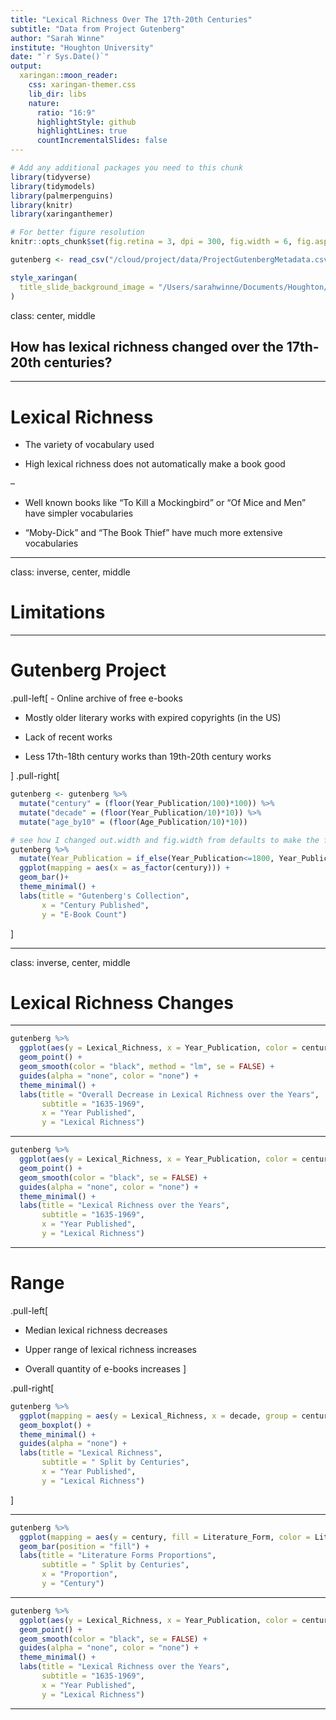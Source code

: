 ```yaml
---
title: "Lexical Richness Over The 17th-20th Centuries"
subtitle: "Data from Project Gutenberg"
author: "Sarah Winne"
institute: "Houghton University"
date: "`r Sys.Date()`"
output:
  xaringan::moon_reader:
    css: xaringan-themer.css
    lib_dir: libs
    nature:
      ratio: "16:9"
      highlightStyle: github
      highlightLines: true
      countIncrementalSlides: false
---
```


```r
# Add any additional packages you need to this chunk
library(tidyverse)
library(tidymodels)
library(palmerpenguins)
library(knitr)
library(xaringanthemer)
```

```r
# For better figure resolution
knitr::opts_chunk$set(fig.retina = 3, dpi = 300, fig.width = 6, fig.asp = 0.618, out.width = "80%")
```

```r
gutenberg <- read_csv("/cloud/project/data/ProjectGutenbergMetadata.csv")
```

```r
style_xaringan(
  title_slide_background_image = "/Users/sarahwinne/Documents/Houghton/DATA/BookBG.jpg"
)
```

class: center, middle

## How has lexical richness changed over the 17th-20th centuries?

---

# Lexical Richness

- The variety of vocabulary used

- High lexical richness does not automatically make a book good

--

- Well known books like "To Kill a Mockingbird" or "Of Mice and Men" have simpler vocabularies

- "Moby-Dick" and "The Book Thief" have much more extensive vocabularies

---

class: inverse, center, middle

# Limitations

---

# Gutenberg Project

.pull-left[
- Online archive of free e-books

- Mostly older literary works with expired copyrights (in the US)

- Lack of recent works 

- Less 17th-18th century works than 19th-20th century works

]
.pull-right[
```r
gutenberg <- gutenberg %>%
  mutate("century" = (floor(Year_Publication/100)*100)) %>%
  mutate("decade" = (floor(Year_Publication/10)*10)) %>%
  mutate("age_by10" = (floor(Age_Publication/10)*10))
```

```r
# see how I changed out.width and fig.width from defaults to make the figure bigger
gutenberg %>%
  mutate(Year_Publication = if_else(Year_Publication<=1800, Year_Publication, NA)) %>%
  ggplot(mapping = aes(x = as_factor(century))) +
  geom_bar()+
  theme_minimal() +
  labs(title = "Gutenberg's Collection",
       x = "Century Published",
       y = "E-Book Count")
```
]

---

class: inverse, center, middle

# Lexical Richness Changes

---

```r
gutenberg %>%
  ggplot(aes(y = Lexical_Richness, x = Year_Publication, color = century, alpha = .1)) +
  geom_point() +
  geom_smooth(color = "black", method = "lm", se = FALSE) + 
  guides(alpha = "none", color = "none") +
  theme_minimal() + 
  labs(title = "Overall Decrease in Lexical Richness over the Years", 
       subtitle = "1635-1969",
       x = "Year Published", 
       y = "Lexical Richness")
```

---

```r
gutenberg %>%
  ggplot(aes(y = Lexical_Richness, x = Year_Publication, color = century, alpha = .1)) +
  geom_point() +
  geom_smooth(color = "black", se = FALSE) + 
  guides(alpha = "none", color = "none") +
  theme_minimal() + 
  labs(title = "Lexical Richness over the Years", 
       subtitle = "1635-1969",
       x = "Year Published", 
       y = "Lexical Richness")
```

---

# Range

.pull-left[

- Median lexical richness decreases

- Upper range of lexical richness increases

- Overall quantity of e-books increases
]

.pull-right[
```r
gutenberg %>%
  ggplot(mapping = aes(y = Lexical_Richness, x = decade, group = century, alpha = 0.1)) +
  geom_boxplot() +
  theme_minimal() + 
  guides(alpha = "none") +
  labs(title = "Lexical Richness",
       subtitle = " Split by Centuries", 
       x = "Year Published", 
       y = "Lexical Richness")
```
]

---

```r
gutenberg %>%
  ggplot(mapping = aes(y = century, fill = Literature_Form, color = Literature_Form)) +
  geom_bar(position = "fill") +
  labs(title = "Literature Forms Proportions",
       subtitle = " Split by Centuries", 
       x = "Proportion", 
       y = "Century")
```

---

```r
gutenberg %>%
  ggplot(aes(y = Lexical_Richness, x = Year_Publication, color = century, alpha = .1)) +
  geom_point() +
  geom_smooth(color = "black", se = FALSE) + 
  guides(alpha = "none", color = "none") +
  theme_minimal() + 
  labs(title = "Lexical Richness over the Years", 
       subtitle = "1635-1969",
       x = "Year Published", 
       y = "Lexical Richness")
```

---
